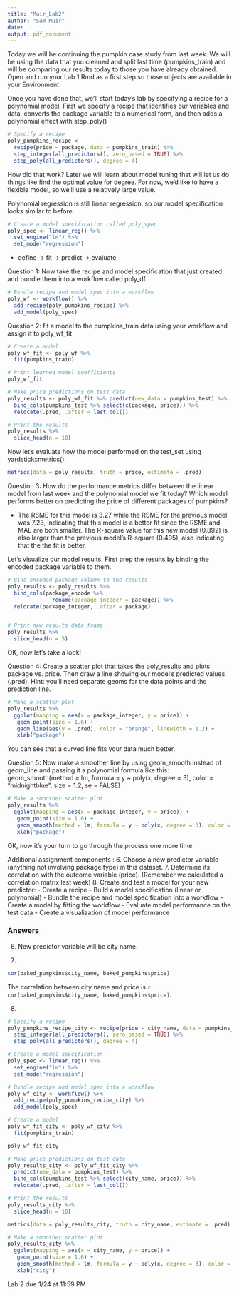 ```yaml
---
title: "Muir_Lab2"
author: "Sam Muir"
date: 
output: pdf_document
---
```


Today we will be continuing the pumpkin case study from last week. We will be using the data that you cleaned and split last time (pumpkins_train) and will be comparing our results today to those you have already obtained. Open and run your Lab 1.Rmd as a first step so those objects are available in your Environment.

Once you have done that, we'll start today's lab by specifying a recipe for a polynomial model.  First we specify a recipe that identifies our variables and data, converts the package variable to a numerical form, and then adds a polynomial effect with step_poly()

```r
# Specify a recipe
poly_pumpkins_recipe <-
  recipe(price ~ package, data = pumpkins_train) %>%
  step_integer(all_predictors(), zero_based = TRUE) %>% 
  step_poly(all_predictors(), degree = 4)
```

How did that work? Later we will learn about model tuning that will let us do things like find the optimal value for degree.  For now, we'd like to have a flexible model, so we'll use a relatively large value.

Polynomial regression is still linear regression, so our model specification looks similar to before.

```r
# Create a model specification called poly_spec
poly_spec <- linear_reg() %>% 
  set_engine("lm") %>% 
  set_mode("regression")
```

- define -> fit -> predict -> evaluate

Question 1: Now take the recipe and model specification that just created and bundle them into a workflow called poly_df.

```r
# Bundle recipe and model spec into a workflow
poly_wf <- workflow() %>%
  add_recipe(poly_pumpkins_recipe) %>%
  add_model(poly_spec)
```

Question 2: fit a model to the pumpkins_train data using your workflow and assign it to poly_wf_fit
```r
# Create a model
poly_wf_fit <- poly_wf %>%
  fit(pumpkins_train)
```

```r
# Print learned model coefficients
poly_wf_fit
```


```r
# Make price predictions on test data
poly_results <- poly_wf_fit %>% predict(new_data = pumpkins_test) %>% 
  bind_cols(pumpkins_test %>% select(c(package, price))) %>% 
  relocate(.pred, .after = last_col())

# Print the results
poly_results %>% 
  slice_head(n = 10)
```

Now let's evaluate how the model performed on the test_set using yardstick::metrics().
```r
metrics(data = poly_results, truth = price, estimate = .pred)
```
Question 3: How do the performance metrics differ between the linear model from last week and the polynomial model we fit today?  Which model performs better on predicting the price of different packages of pumpkins?

- The RSME for this model is 3.27 while the RSME for the previous model was 7.23, indicating that this model is a better fit since the RSME and MAE are both smaller. The R-square value for this new model (0.892) is also larger than the previous model's R-square (0.495), also indicating that the the fit is better.

Let's visualize our model results.  First prep the results by binding the encoded package variable to them.
```r
# Bind encoded package column to the results
poly_results <- poly_results %>% 
  bind_cols(package_encode %>% 
              rename(package_integer = package)) %>% 
  relocate(package_integer, .after = package)


# Print new results data frame
poly_results %>% 
  slice_head(n = 5)
```

OK, now let's take a look! 

Question 4: Create a scatter plot that takes the poly_results and plots package vs. price.  Then draw a line showing our model's predicted values (.pred). Hint: you'll need separate geoms for the data points and the prediction line.
```r
# Make a scatter plot
poly_results %>% 
  ggplot(mapping = aes(x = package_integer, y = price)) +
   geom_point(size = 1.6) +
   geom_line(aes(y = .pred), color = "orange", linewidth = 1.2) +
   xlab("package")
```

You can see that a curved line fits your data much better.

Question 5: Now make a smoother line by using geom_smooth instead of geom_line and passing it a polynomial formula like this:
geom_smooth(method = lm, formula = y ~ poly(x, degree = 3), color = "midnightblue", size = 1.2, se = FALSE)

```r
# Make a smoother scatter plot 
poly_results %>% 
  ggplot(mapping = aes(x = package_integer, y = price)) +
   geom_point(size = 1.6) +
   geom_smooth(method = lm, formula = y ~ poly(x, degree = 3), color = "midnightblue", size = 1.2, se = FALSE) +
   xlab("package")
```

OK, now it's your turn to go through the process one more time.
 
Additional assignment components :
6. Choose a new predictor variable (anything not involving package type) in this dataset.
7. Determine its correlation with the outcome variable (price).  (Remember we calculated a correlation matrix last week)
8. Create and test a model for your new predictor:
  - Create a recipe
  - Build a model specification (linear or polynomial)
  - Bundle the recipe and model specification into a workflow
  - Create a model by fitting the workflow
  - Evaluate model performance on the test data
  - Create a visualization of model performance

### Answers

6. New predictor variable will be city name.

7. 
```r
cor(baked_pumpkins$city_name, baked_pumpkins$price)
```

The correlation between city name and price is `r cor(baked_pumpkins$city_name, baked_pumpkins$price)`.

8. 
```r
# Specify a recipe
poly_pumpkins_recipe_city <- recipe(price ~ city_name, data = pumpkins_train) %>%
  step_integer(all_predictors(), zero_based = TRUE) %>% 
  step_poly(all_predictors(), degree = 4)

# Create a model specification
poly_spec <- linear_reg() %>% 
  set_engine("lm") %>% 
  set_mode("regression")

# Bundle recipe and model spec into a workflow
poly_wf_city <- workflow() %>%
  add_recipe(poly_pumpkins_recipe_city) %>%
  add_model(poly_spec)

# Create a model
poly_wf_fit_city <- poly_wf_city %>%
  fit(pumpkins_train)

poly_wf_fit_city

# Make price predictions on test data
poly_results_city <- poly_wf_fit_city %>% 
  predict(new_data = pumpkins_test) %>% 
  bind_cols(pumpkins_test %>% select(city_name, price)) %>% 
  relocate(.pred, .after = last_col())

# Print the results
poly_results_city %>% 
  slice_head(n = 10)

metrics(data = poly_results_city, truth = city_name, estimate = .pred)

# Make a smoother scatter plot 
poly_results_city %>% 
  ggplot(mapping = aes(x = city_name, y = price)) +
   geom_point(size = 1.6) +
   geom_smooth(method = lm, formula = y ~ poly(x, degree = 3), color = "darkorange", size = 1.2, se = FALSE) +
   xlab("city")
```
  
  
Lab 2 due 1/24 at 11:59 PM
